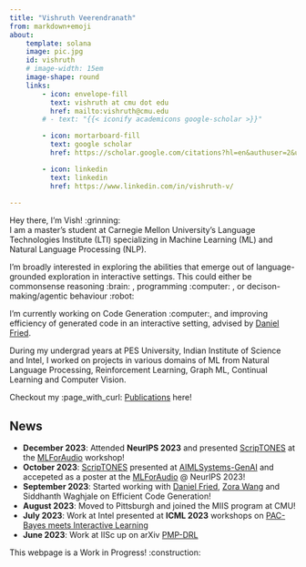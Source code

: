 ```yaml
---
title: "Vishruth Veerendranath"
from: markdown+emoji
about:
    template: solana
    image: pic.jpg
    id: vishruth
    # image-width: 15em
    image-shape: round
    links:
        - icon: envelope-fill
          text: vishruth at cmu dot edu
          href: mailto:vishruth@cmu.edu
        # - text: "{{< iconify academicons google-scholar >}}"  

        - icon: mortarboard-fill
          text: google scholar
          href: https://scholar.google.com/citations?hl=en&authuser=2&user=Lg6yyBEAAAAJ 

        - icon: linkedin
          text: linkedin
          href: https://www.linkedin.com/in/vishruth-v/
    
---
```


:::{#vishruth}

Hey there, I'm Vish! :grinning:     
I am a master's student at Carnegie Mellon University's Language Technologies Institute (LTI) specializing in Machine Learning (ML) and Natural Language Processing (NLP).

I'm broadly interested in exploring the abilities that emerge out of language-grounded exploration in interactive settings. This could either be commonsense reasoning :brain: , programming :computer: , or decison-making/agentic behaviour :robot:

I'm currently working on Code Generation :computer:, and improving efficiency of generated code in an interactive setting, advised by [Daniel Fried](https://dpfried.github.io). 

During my undergrad years at PES University, Indian Institute of Science and Intel, I worked on projects in various domains of ML from Natural Language Processing, Reinforcement Learning, Graph ML, Continual Learning and Computer Vision.      

Checkout my :page_with_curl: [Publications](publications.qmd) here!   
:::

## News
- **December 2023**: Attended **NeurIPS 2023** and presented [ScripTONES](https://mlforaudioworkshop.com/ScripTONES.pdf) at the [MLForAudio]((https://mlforaudioworkshop.com/)) workshop!
- **October 2023**: [ScripTONES](https://mlforaudioworkshop.com/ScripTONES.pdf) presented at [AIMLSystems-GenAI](https://www.aimlsystems.org/2023/workshop-genai/) and accepeted as a poster at the [MLForAudio](https://mlforaudioworkshop.com/) @ NeurIPS 2023!
- **September 2023**: Started working with [Daniel Fried](https://dpfried.github.io), [Zora Wang](https://zorazrw.github.io/) and Siddhanth Waghjale on Efficient Code Generation!
- **August 2023**: Moved to Pittsburgh and joined the MIIS program at CMU!
- **July 2023**: Work at Intel presented at **ICML 2023** workshops on [PAC-Bayes meets Interactive Learning](https://bguedj.github.io/icml2023-workshop/#six)
- **June 2023**: Work at IISc up on arXiv [PMP-DRL](https://arxiv.org/pdf/2306.09055.pdf)

<!-- ## :mortar_board: Education 
- **Carnegie Mellon University**    
  Master of Science in Intelligent Information Systems (MIIS) | Aug 2023 - May 2025

- **PES University**    
  B.Tech in Computer Science and Engineering | Aug 2019 - May 2023 -->


This webpage is a Work in Progress! :construction: